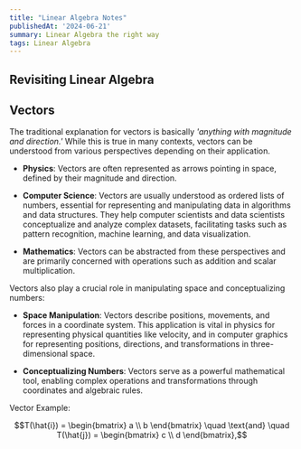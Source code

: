 ```yaml
---
title: "Linear Algebra Notes"
publishedAt: '2024-06-21'
summary: Linear Algebra the right way
tags: Linear Algebra
---
```

## Revisiting Linear Algebra

## Vectors

The traditional explanation for vectors is basically *'anything with magnitude and direction.'* While this is true in many contexts, vectors can be understood from various perspectives depending on their application.

- **Physics**: Vectors are often represented as arrows pointing in space, defined by their magnitude and direction.

- **Computer Science**: Vectors are usually understood as ordered lists of numbers, essential for representing and manipulating data in algorithms and data structures. They help computer scientists and data scientists conceptualize and analyze complex datasets, facilitating tasks such as pattern recognition, machine learning, and data visualization.

- **Mathematics**: Vectors can be abstracted from these perspectives and are primarily concerned with operations such as addition and scalar multiplication.

Vectors also play a crucial role in manipulating space and conceptualizing numbers:

- **Space Manipulation**: Vectors describe positions, movements, and forces in a coordinate system. This application is vital in physics for representing physical quantities like velocity, and in computer graphics for representing positions, directions, and transformations in three-dimensional space.

- **Conceptualizing Numbers**: Vectors serve as a powerful mathematical tool, enabling complex operations and transformations through coordinates and algebraic rules.

Vector Example:

<div className="MafsView">
    <VectorExample />
</div>

$$T(\hat{i}) = \begin{bmatrix} a \\ b \end{bmatrix} \quad \text{and} \quad T(\hat{j}) = \begin{bmatrix} c \\ d \end{bmatrix},$$